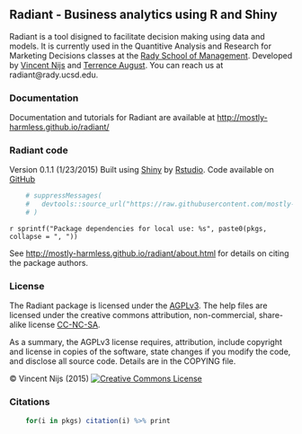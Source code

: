 ## Radiant - Business analytics using R and Shiny

Radiant is a tool disigned to facilitate decision making using data and models. It is currently used in the Quantitive Analysis and Research for Marketing Decisions classes at the <a href="http://rady.ucsd.edu/" target="\_blank">Rady School of Management</a>. Developed by <a href="http://rady.ucsd.edu/faculty/directory/nijs/" target="\_blank">Vincent Nijs</a> and <a href="http://rady.ucsd.edu/faculty/directory/august/">Terrence August</a>. You can reach us at radiant@rady.ucsd.edu.

<!--
### Introduction
### Big picture video ###
Examples:
- http://vimeo.com/113594599
-
-->

### Documentation

Documentation and tutorials for Radiant are available at <http://mostly-harmless.github.io/radiant/>

### Radiant code

Version 0.1.1 (1/23/2015)  Built using <a href="http://www.rstudio.com/shiny/" target="\_blank">Shiny</a> by <a href="http://www.rstudio.com/" target="\_blank">Rstudio</a>. Code available on <a href="https://github.com/mostly-harmless/radiant" target="_blank">GitHub</a>

```r
	# suppressMessages(
	# 	devtools::source_url("https://raw.githubusercontent.com/mostly-harmless/radiant_miniCRAN/gh-pages/pkgs.R")
	# )
```

`r sprintf("Package dependencies for local use: %s", paste0(pkgs, collapse = ", "))`

See <http://mostly-harmless.github.io/radiant/about.html> for details on citing the package authors.

### License

The Radiant package is licensed under the <a href="http://www.tldrlegal.com/l/AGPL3" target="\_blank">AGPLv3</a>. The help files are licensed under the creative commons attribution, non-commercial, share-alike license <a href="http://creativecommons.org/licenses/by-nc-sa/4.0/" target="\_blank">CC-NC-SA</a>.

As a summary, the AGPLv3 license requires, attribution, include copyright and license in copies of the software, state changes if you modify the code, and disclose all source code. Details are in the COPYING file.

&copy; Vincent Nijs (2015) <a rel="license" href="http://creativecommons.org/licenses/by-nc-sa/4.0/" target="_blank"><img alt="Creative Commons License" style="border-width:0" src="imgs/80x15.png" /></a>


### Citations

```r
	for(i in pkgs) citation(i) %>% print
```

